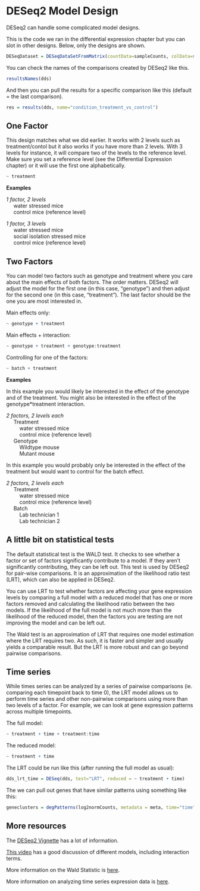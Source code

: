 # DESeq2 Model Design

DESeq2 can handle some complicated model designs.

This is the code we ran in the differential expression chapter but you can slot in other designs. Below, only the designs are shown.

```R
DESeqDataset = DESeqDataSetFromMatrix(countData=sampleCounts, colData=sampleTable, design = ~ condition)
```

You can check the names of the comparisons created by DESeq2 like this.

```R
resultsNames(dds)
```

And then you can pull the results for a specific comparison like this (default = the last comparison).

```R
res = results(dds, name="condition_treatment_vs_control")
```

## One Factor

This design matches what we did earlier. It works with 2 levels such as treatment/contol but it also works if you have more than 2 levels. With 3 levels for instance, it will compare two of the levels to the reference level. Make sure you set a reference level (see the Differential Expression chapter) or it will use the first one alphabetically.

```R
~ treatment
```

**Examples**

*1 factor, 2 levels*  
&nbsp;&nbsp;&nbsp;&nbsp; water stressed mice  
&nbsp;&nbsp;&nbsp;&nbsp; control mice (reference level)


*1 factor, 3 levels*  
&nbsp;&nbsp;&nbsp;&nbsp; water stressed mice  
&nbsp;&nbsp;&nbsp;&nbsp; social isolation stressed mice  
&nbsp;&nbsp;&nbsp;&nbsp; control mice (reference level)


## Two Factors

You can model two factors such as genotype and treatment where you care about the main effects of both factors. The order matters. DESeq2 will adjust the model for the first one (in this case, "genotype") and then adjust for the second one (in this case, "treatment"). The last factor should be the one you are most interested in.

Main effects only:

```R
~ genotype + treatment
```


Main effects + interaction:

```R
~ genotype + treatment + genotype:treatment
```

Controlling for one of the factors:

```R
~ batch + treatment
```

**Examples**

In this example you would likely be interested in the effect of the genotype and of the treatment. You might also be interested in the effect of the genotype*treatment interaction.

*2 factors, 2 levels each*  
&nbsp;&nbsp;&nbsp;&nbsp; Treatment  
&nbsp;&nbsp;&nbsp;&nbsp;&nbsp;&nbsp;&nbsp;&nbsp;  water stressed mice   
&nbsp;&nbsp;&nbsp;&nbsp;&nbsp;&nbsp;&nbsp;&nbsp;  control mice (reference level)  
&nbsp;&nbsp;&nbsp;&nbsp; Genotype  
&nbsp;&nbsp;&nbsp;&nbsp;&nbsp;&nbsp;&nbsp;&nbsp;  Wildtype mouse  
&nbsp;&nbsp;&nbsp;&nbsp;&nbsp;&nbsp;&nbsp;&nbsp;  Mutant mouse


In this example you would probably only be interested in the effect of the treatment but would want to control for the batch effect.

*2 factors, 2 levels each*  
&nbsp;&nbsp;&nbsp;&nbsp; Treatment  
&nbsp;&nbsp;&nbsp;&nbsp;&nbsp;&nbsp;&nbsp;&nbsp;  water stressed mice   
&nbsp;&nbsp;&nbsp;&nbsp;&nbsp;&nbsp;&nbsp;&nbsp;  control mice (reference level)  
&nbsp;&nbsp;&nbsp;&nbsp; Batch  
&nbsp;&nbsp;&nbsp;&nbsp;&nbsp;&nbsp;&nbsp;&nbsp;  Lab technician 1  
&nbsp;&nbsp;&nbsp;&nbsp;&nbsp;&nbsp;&nbsp;&nbsp;  Lab technician 2


## A little bit on statistical tests

The default statistical test is the WALD test. It checks to see whether a factor or set of factors significantly contribute to a model. If they aren't significantly contributing, they can be left out. This test is used by DESeq2 for pair-wise comparisons. It is an approximation of the likelihood ratio test (LRT), which can also be applied in DESeq2.

You can use LRT to test whether factors are affecting your gene expression levels by comparing a full model with a reduced model that has one or more factors removed and calculating the likelihood ratio between the two models. If the likelihood of the full model is not much more than the likelihood of the reduced model, then the factors you are testing are not improving the model and can be left out.

The Wald test is an approximation of LRT that requires one model estimation where the LRT requires two. As such, it is faster and simpler and usually yields a comparable result. But the LRT is more robust and can go beyond pairwise comparisons.


## Time series

While times series can be analyzed by a series of pairwise comparisons (ie. comparing each timepoint back to time 0), the LRT model allows us to perform time series and other non-pairwise comparisons using more than two levels of a factor. For example, we can look at gene expression patterns across multiple timepoints.

The full model:

```R
~ treatment + time + treatment:time
```

The reduced model:

```R
~ treatment + time
```

The LRT could be run like this (after running the full model as usual):
```R
dds_lrt_time = DESeq(dds, test="LRT", reduced = ~ treatment + time)
```


The we can pull out genes that have similar patterns using something like this:

```R
geneclusters = degPatterns(log2normCounts, metadata = meta, time="time", col="treatment")
```

## More resources

The [DESeq2 Vignette](https://bioconductor.org/packages/devel/bioc/vignettes/DESeq2/inst/doc/DESeq2.html) has a lot of information.

[This video](https://www.youtube.com/watch?v=OPt51qc5YJ8) has a good discussion of different models, including interaction terms.

More information on the Wald Statistic is [here](https://medium.com/@analyttica/understanding-wald-test-2e3fa7723516).

More information on analyzing time series expression data is [here](https://hbctraining.github.io/DGE_workshop_salmon_online/lessons/08b_time_course_analyses.html).


